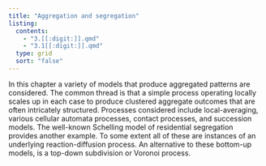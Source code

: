 ```yaml
---
title: "Aggregation and segregation"
listing:
  contents:
    - "3.[[:digit:]].qmd"
    - "3.1[[:digit:]].qmd"
  type: grid 
  sort: "false"
---
```

In this chapter a variety of models that produce aggregated patterns are considered. The common thread is that a simple process operating locally scales up in each case to produce clustered aggregate outcomes that are often intricately structured. Processes considered include local-averaging, various cellular automata processes, contact processes, and succession models. The well-known Schelling model of residential segregation provides another example. To some extent all of these are instances of an underlying reaction-diffusion process. An alternative to these bottom-up models, is a top-down subdivision or Voronoi process.
